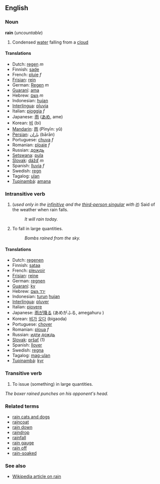 ==English==
=== Noun ===
'''rain''' (''uncountable'')

#Condensed [[water]] falling from a [[cloud]]

==== Translations ====
*Dutch: [[regen]] ''m''
*Finnish: [[sade]]
*French: [[pluie]] ''f''
*[[Frisian]]: [[rein]]
*German: [[Regen]] ''m''
*[[Guaraní]]: [[ama]]
*Hebrew: [[גשם]] ''m''
*Indonesian: [[hujan]]
*[[Interlingua]]: [[pluvia]]
*Italian: [[pioggia]] ''f''
*Japanese: [[雨]] ([[あめ]], ame)
*Korean: [[비]] (bi)
*[[Mandarin]]: [[雨]] (Pīnyīn: yǔ)
*[[Persian]]: [[باران]] (bārān)
*Portuguese: [[chuva]] ''f''
*Romanian: [[ploaie]] ''f''
*Russian: [[дождь]]
*[[Setswana]]: [[pula]]
*[[Slovak]]: [[dážď]] ''m''
*Spanish: [[lluvia]] ''f''
*Swedish: [[regn]]
*Tagalog: [[ulan]]
*[[Tupinambá]]: [[amana]]

=== Intransitive verb ===
# (''used only in the [[infinitive]] and the [[third-person singular]] with [[it]]'') Said of the weather when rain falls.
#:''It will rain today.''
# To fall in large quantities.
#:''Bombs rained from the sky.''

==== Translations ====
*Dutch: [[regenen]]
*Finnish: [[sataa]]
*French: [[pleuvoir]]
*[[Frisian]]: [[reine]]
*German: [[regnen]]
*[[Guaraní]]: [[ky]]
*Hebrew: [[ירד גשם]] 
*Indonesian: [[turun]] [[hujan]]
*[[Interlingua]]: [[pluver]]
*Italian: [[piovere]]
*Japanese: [[雨]]が[[降る]] (あめがふる, amegahuru )
*Korean: [[비]]가 [[오다]] (bigaoda)
*Portuguese: [[chover]]
*Romanian: [[ploua]] ''f''
*Russian: [[идти]] [[дождь]]
*[[Slovak]]: [[pršať]] (1)
*Spanish: [[llover]]
*Swedish: [[regna]]
*Tagalog: [[mag-ulan]]
*[[Tupinambá]]: [[kyr]]

===Transitive verb===
#To issue (something) in large quantities.
''The boxer rained punches on his opponent's head.''

===Related terms===
*[[rain cats and dogs]]
*[[raincoat]]
*[[rain down]]
*[[raindrop]]
*[[rainfall]]
*[[rain gauge]]
*[[rain off]] <!--be cancelled because of rain-->
*[[rain-soaked]]

===See also===
*[[en:Rain|Wikipedia article on rain]]